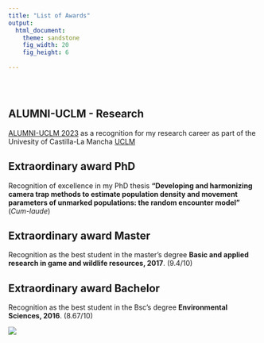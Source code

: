 ```yaml
---
title: "List of Awards"
output: 
  html_document:
    theme: sandstone
    fig_width: 20
    fig_height: 6
  
---
```


</style>

<div class="row" style="padding-top: 30px;">
<div class="col-sm-6">
## ALUMNI-UCLM - Research
[ALUMNI-UCLM 2023](https://www.uclm.es/misiones/lauclm/consejodedireccion/vpu/destacados) as a recognition for my research career as part of the Univesity of Castilla-La Mancha [UCLM](https://www.uclm.es/)

## Extraordinary award PhD
Recognition of excellence in my PhD thesis **"Developing and harmonizing camera trap methods to estimate population density and movement parameters of unmarked populations: the random encounter model"** (*Cum-laude*)

## Extraordinary award Master
Recognition as the best student in the master's degree **Basic and applied research in game and wildlife resources, 2017**. (9.4/10)

## Extraordinary award Bachelor
Recognition as the best student in the Bsc's degree **Environmental Sciences, 2016**. (8.67/10)

</div>
<div class="col-sm-6">
![](images/Premios.jpg)


</div>

